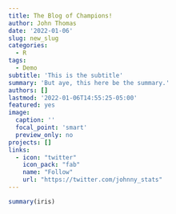 ```yaml
---
title: The Blog of Champions!
author: John Thomas
date: '2022-01-06'
slug: new_slug
categories:
  - R
tags:
  - Demo
subtitle: 'This is the subtitle'
summary: 'But aye, this here be the summary.'
authors: []
lastmod: '2022-01-06T14:55:25-05:00'
featured: yes
image:
  caption: ''
  focal_point: 'smart'
  preview_only: no
projects: []
links:
  - icon: "twitter"
    icon_pack: "fab"
    name: "Follow"
    url: "https://twitter.com/johnny_stats"
---
```


```r
summary(iris)
```
